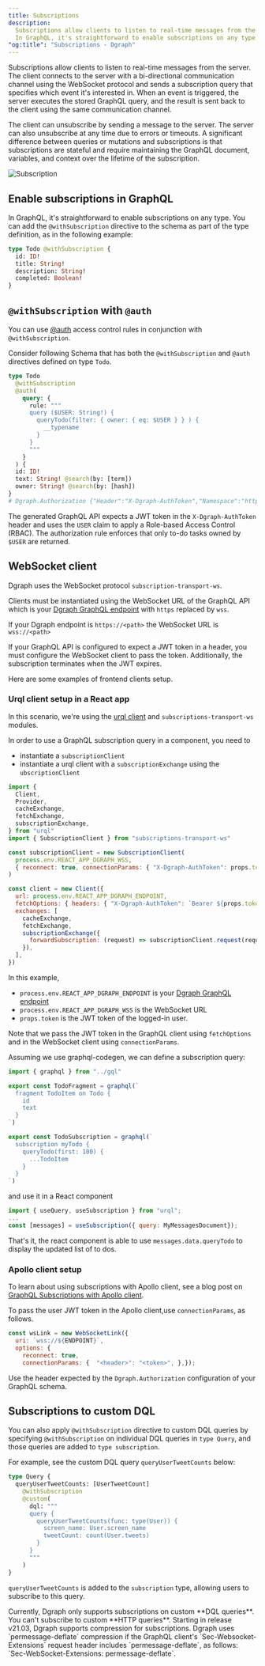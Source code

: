 ```yaml
---
title: Subscriptions
description:
  Subscriptions allow clients to listen to real-time messages from the server.
  In GraphQL, it's straightforward to enable subscriptions on any type.
"og:title": "Subscriptions - Dgraph"
---
```



<DgraphWIP />

Subscriptions allow clients to listen to real-time messages from the server. The
client connects to the server with a bi-directional communication channel using
the WebSocket protocol and sends a subscription query that specifies which event
it's interested in. When an event is triggered, the server executes the stored
GraphQL query, and the result is sent back to the client using the same
communication channel.

The client can unsubscribe by sending a message to the server. The server can
also unsubscribe at any time due to errors or timeouts. A significant difference
between queries or mutations and subscriptions is that subscriptions are
stateful and require maintaining the GraphQL document, variables, and context
over the lifetime of the subscription.

![Subscription](/images/dgraph/graphql/subscription_flow.png "Subscription in GraphQL")

## Enable subscriptions in GraphQL

In GraphQL, it's straightforward to enable subscriptions on any type. You can
add the `@withSubscription` directive to the schema as part of the type
definition, as in the following example:

```graphql
type Todo @withSubscription {
  id: ID!
  title: String!
  description: String!
  completed: Boolean!
}
```

## `@withSubscription` with `@auth`

You can use [@auth](/dgraph/graphql/schema/directives/auth) access control rules
in conjunction with `@withSubscription`.

Consider following Schema that has both the `@withSubscription` and `@auth`
directives defined on type `Todo`.

```graphql
type Todo
  @withSubscription
  @auth(
    query: {
      rule: """
      query ($USER: String!) {
        queryTodo(filter: { owner: { eq: $USER } } ) {
          __typename
        }
      }
      """
    }
  ) {
  id: ID!
  text: String! @search(by: [term])
  owner: String! @search(by: [hash])
}
# Dgraph.Authorization {"Header":"X-Dgraph-AuthToken","Namespace":"https://dgraph.io/jwt/claims","jwkurl":"https://xyz.clerk.accounts.dev/.well-known/jwks.json","audience":["dgraph"],"ClosedByDefault":true}
```

The generated GraphQL API expects a JWT token in the `X-Dgraph-AuthToken` header
and uses the `USER` claim to apply a Role-based Access Control (RBAC). The
authorization rule enforces that only to-do tasks owned by `$USER` are returned.

## WebSocket client

Dgraph uses the WebSocket protocol `subscription-transport-ws`.

Clients must be instantiated using the WebSocket URL of the GraphQL API which is
your
[Dgraph GraphQL endpoint](dgraph/graphql/connecting#getting-your-graphql-endpoint)
with `https` replaced by `wss`.

If your Dgraph endpoint is `https://<path>` the WebSocket URL is `wss://<path>`

If your GraphQL API is configured to expect a JWT token in a header, you must
configure the WebSocket client to pass the token. Additionally, the subscription
terminates when the JWT expires.

Here are some examples of frontend clients setup.

### Urql client setup in a React app

In this scenario, we're using the
[urql client](https://formidable.com/open-source/urql/) and
`subscriptions-transport-ws` modules.

In order to use a GraphQL subscription query in a component, you need to

- instantiate a `subscriptionClient`
- instantiate a urql client with a `subscriptionExchange` using the
  `ubscriptionClient`

```js
import {
  Client,
  Provider,
  cacheExchange,
  fetchExchange,
  subscriptionExchange,
} from "urql"
import { SubscriptionClient } from "subscriptions-transport-ws"

const subscriptionClient = new SubscriptionClient(
  process.env.REACT_APP_DGRAPH_WSS,
  { reconnect: true, connectionParams: { "X-Dgraph-AuthToken": props.token } },
)

const client = new Client({
  url: process.env.REACT_APP_DGRAPH_ENDPOINT,
  fetchOptions: { headers: { "X-Dgraph-AuthToken": `Bearer ${props.token}` } },
  exchanges: [
    cacheExchange,
    fetchExchange,
    subscriptionExchange({
      forwardSubscription: (request) => subscriptionClient.request(request),
    }),
  ],
})
```

In this example,

- `process.env.REACT_APP_DGRAPH_ENDPOINT` is your
  [Dgraph GraphQL endpoint](dgraph/graphql/connecting#getting-your-graphql-endpoint)
- `process.env.REACT_APP_DGRAPH_WSS` is the WebSocket URL
- `props.token` is the JWT token of the logged-in user.

Note that we pass the JWT token in the GraphQL client using `fetchOptions` and
in the WebSocket client using `connectionParams`.

Assuming we use graphql-codegen, we can define a subscription query:

```js
import { graphql } from "../gql"

export const TodoFragment = graphql(`
  fragment TodoItem on Todo {
    id
    text
  }
`)

export const TodoSubscription = graphql(`
  subscription myTodo {
    queryTodo(first: 100) {
      ...TodoItem
    }
  }
`)
```

and use it in a React component

```js
import { useQuery, useSubscription } from "urql";
...
const [messages] = useSubscription({ query: MyMessagesDocument});

```

That's it, the react component is able to use `messages.data.queryTodo` to
display the updated list of to dos.

### Apollo client setup

To learn about using subscriptions with Apollo client, see a blog post on
[GraphQL Subscriptions with Apollo client]({variables.company.blog}/post/how-does-graphql-subscription/).

To pass the user JWT token in the Apollo client,use `connectionParams`, as
follows.

```javascript
const wsLink = new WebSocketLink({
  uri: `wss://${ENDPOINT}`,
  options: {
    reconnect: true,
    connectionParams: {  "<header>": "<token>", },});
```

Use the header expected by the `Dgraph.Authorization` configuration of your
GraphQL schema.

## Subscriptions to custom DQL

You can also apply `@withSubscription` directive to custom DQL queries by
specifying `@withSubscription` on individual DQL queries in `type Query`, and
those queries are added to `type subscription`.

For example, see the custom DQL query `queryUserTweetCounts` below:

```graphql
type Query {
  queryUserTweetCounts: [UserTweetCount]
    @withSubscription
    @custom(
      dql: """
      query {
        queryUserTweetCounts(func: type(User)) {
          screen_name: User.screen_name
          tweetCount: count(User.tweets)
        }
      }
      """
    )
}
```

`queryUserTweetCounts` is added to the `subscription` type, allowing users to
subscribe to this query.

<Note>
  Currently, Dgraph only supports subscriptions on custom **DQL queries**. You
  can't subscribe to custom **HTTP queries**.
</Note>

<Note>
  Starting in release v21.03, Dgraph supports compression for subscriptions.
  Dgraph uses `permessage-deflate` compression if the GraphQL client's
  `Sec-Websocket-Extensions` request header includes `permessage-deflate`, as
  follows: `Sec-WebSocket-Extensions: permessage-deflate`.
</Note>

